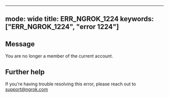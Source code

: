 
---
mode: wide
title: ERR_NGROK_1224
keywords: ["ERR_NGROK_1224", "error 1224"]
---

## Message
You are no longer a member of the current account.




## Further help
If you're having trouble resolving this error, please reach out to [support@ngrok.com](mailto:support@ngrok.com?subject=Help%20with%20ERR_NGROK_1224)

